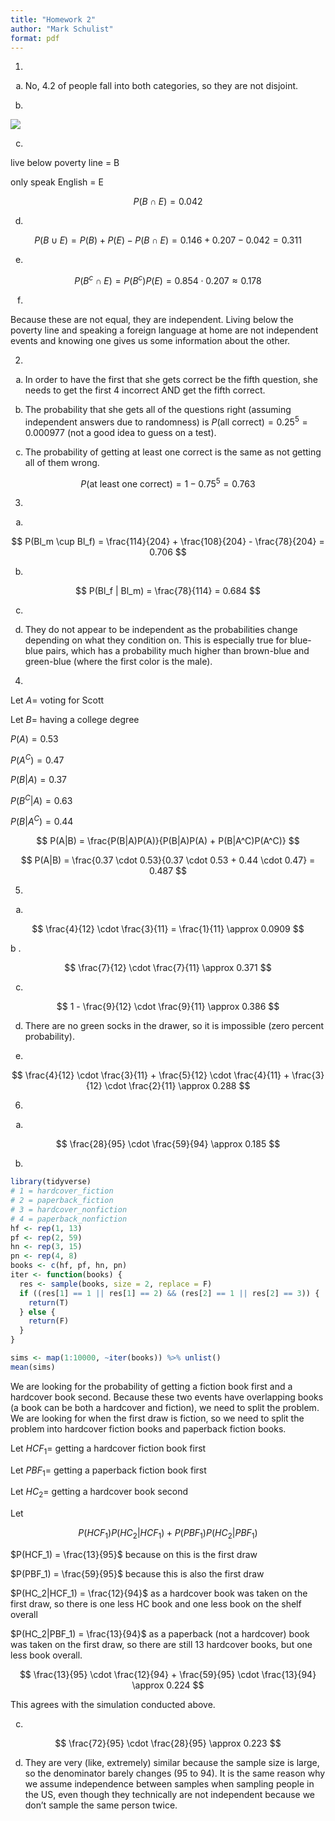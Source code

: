 ```yaml
---
title: "Homework 2"
author: "Mark Schulist"
format: pdf
---
```



1. 

a. No, $4.2%$ of people fall into both categories, so they are not disjoint. 

b. 

![](HW_2_Pr_1_Venn.svg)

c. 

live below poverty line = B

only speak English = E

$$
P(B \cap E) = 0.042
$$

d. 

$$
P(B \cup E) = P(B) + P(E) - P(B \cap E) = 0.146 + 0.207 - 0.042 = 0.311
$$

e. 

$$
P(B^c \cap E) = P(B^c) P(E) = 0.854 \cdot 0.207 \approx 0.178
$$

f. 

\begin{align*}
P(B \cap E) &= 0.042 \\
P(B)P(E) &= 0.03022
\end{align*}

Because these are not equal, they are independent. Living below the poverty line and speaking a foreign language at home are not independent events and knowing one gives us some information about the other. 

2. 

a. In order to have the first that she gets correct be the fifth question, she needs to get the first 4 incorrect AND get the fifth correct.


\begin{align*}
P(\text{first four incorrect}) &= 0.75^4 \\
P(\text{last one correct}) &= 0.25 \\
P(\text{first four incorrect} \cap \text{last one correct}) &= 0.75^4 \cdot 0.25 = 0.0791
\end{align*}


b. The probability that she gets all of the questions right (assuming independent answers due to randomness) is $P(\text{all correct}) = 0.25^5 = 0.000977$ (not a good idea to guess on a test).

c. The probability of getting at least one correct is the same as not getting all of them wrong. 

$$
P(\text{at least one correct}) = 1 - 0.75^5 = 0.763
$$

3. 

a.

$$
P(Bl_m \cup Bl_f) = \frac{114}{204} + \frac{108}{204} - \frac{78}{204} = 0.706
$$

b. 

$$
P(Bl_f | Bl_m) = \frac{78}{114} = 0.684
$$

c. 

\begin{align*}
P(Bl_f | Br_m) &= \frac{19}{54} = 0.352 \\ 
P(Bl_f | Gr_m) &= \frac{11}{36} = 0.306
\end{align*}

d. They do not appear to be independent as the probabilities change depending on what they condition on. This is especially true for blue-blue pairs, which has a probability much higher than brown-blue and green-blue (where the first color is the male).

4. 

Let $A=$ voting for Scott

Let $B =$ having a college degree

$P(A) = 0.53$

$P(A^C) = 0.47$

$P(B|A) = 0.37$

$P(B^C|A) = 0.63$

$P(B|A^C) = 0.44$

$$
P(A|B) = \frac{P(B|A)P(A)}{P(B|A)P(A) + P(B|A^C)P(A^C)}
$$

$$
P(A|B) = \frac{0.37 \cdot 0.53}{0.37 \cdot 0.53 + 0.44 \cdot 0.47} = 0.487
$$

5. 

a. 

$$
\frac{4}{12} \cdot \frac{3}{11} = \frac{1}{11} \approx 0.0909
$$

b .

$$
\frac{7}{12} \cdot \frac{7}{11} \approx 0.371
$$

c. 

$$
1 - \frac{9}{12} \cdot \frac{9}{11} \approx 0.386
$$

d. There are no green socks in the drawer, so it is impossible (zero percent probability).

e. 

$$
\frac{4}{12} \cdot \frac{3}{11} + \frac{5}{12} \cdot \frac{4}{11} + 
\frac{3}{12} \cdot \frac{2}{11} \approx 0.288
$$

6. 

a. 

$$
\frac{28}{95} \cdot \frac{59}{94} \approx 0.185
$$

b. 

```r
library(tidyverse)
# 1 = hardcover_fiction
# 2 = paperback_fiction
# 3 = hardcover_nonfiction
# 4 = paperback_nonfiction
hf <- rep(1, 13)
pf <- rep(2, 59)
hn <- rep(3, 15)
pn <- rep(4, 8)
books <- c(hf, pf, hn, pn)
iter <- function(books) {
  res <- sample(books, size = 2, replace = F)
  if ((res[1] == 1 || res[1] == 2) && (res[2] == 1 || res[2] == 3)) {
    return(T)
  } else {
    return(F)
  }
}

sims <- map(1:10000, ~iter(books)) %>% unlist()
mean(sims)
```

We are looking for the probability of getting a fiction book first and a hardcover book second. Because these two events have overlapping books (a book can be both a hardcover and fiction), we need to split the problem. We are looking for when the first draw is fiction, so we need to split the problem into hardcover fiction books and paperback fiction books. 

Let $HCF_1 =$ getting a hardcover fiction book first

Let $PBF_1 =$ getting a paperback fiction book first

Let $HC_2 =$ getting a hardcover book second

Let

$$
P(HCF_1)P(HC_2|HCF_1) + P(PBF_1)P(HC_2|PBF_1)
$$

$P(HCF_1) = \frac{13}{95}$ because on this is the first draw

$P(PBF_1) = \frac{59}{95}$ because this is also the first draw

$P(HC_2|HCF_1) = \frac{12}{94}$ as a hardcover book was taken on the first draw, so there is one less HC book and one less book on the shelf overall

$P(HC_2|PBF_1) = \frac{13}{94}$ as a paperback (not a hardcover) book was taken on the first draw, so there are still $13$ hardcover books, but one less book overall. 

$$
\frac{13}{95} \cdot \frac{12}{94} + \frac{59}{95} \cdot \frac{13}{94} \approx 0.224
$$

This agrees with the simulation conducted above. 

c. 

$$
\frac{72}{95} \cdot \frac{28}{95} \approx 0.223
$$

d. They are very (like, extremely) similar because the sample size is large, so the denominator barely changes (95 to 94). It is the same reason why we assume independence between samples when sampling people in the US, even though they technically are not independent because we don't sample the same person twice. 